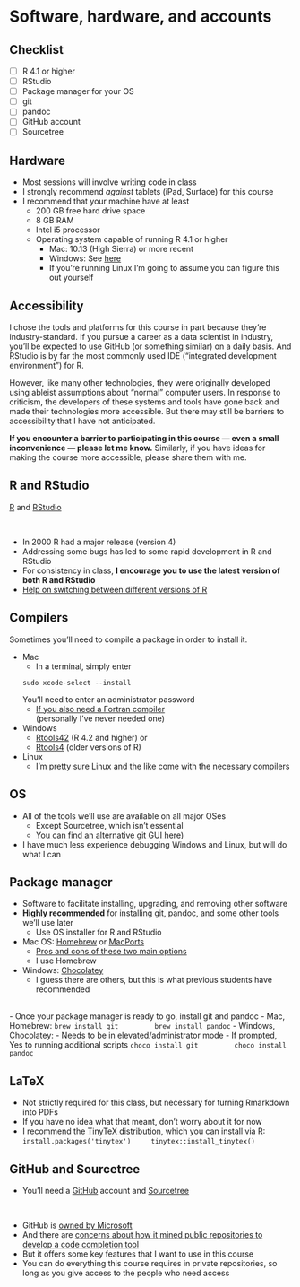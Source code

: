 # Software, hardware, and accounts 

## Checklist

- [ ] R 4.1 or higher
- [ ] RStudio
- [ ] Package manager for your OS
- [ ] git
- [ ] pandoc
- [ ] GitHub account
- [ ] Sourcetree


## Hardware 

- Most sessions will involve writing code in class
- I strongly recommend *against* tablets (iPad, Surface) for this course
- I recommend that your machine have at least
    - 200 GB free hard drive space
    - 8 GB RAM
    - Intel i5 processor
    - Operating system capable of running R 4.1 or higher
        - Mac: 10.13 (High Sierra) or more recent
        - Windows: See [here](https://cran.r-project.org/bin/windows/base/rw-FAQ.html#Does-R-run-under-Windows-Vista_003f)
        - If you're running Linux I'm going to assume you can figure this out yourself
        

## Accessibility ##

I chose the tools and platforms for this course in part because they're industry-standard.  If you pursue a career as a data scientist in industry, you'll be expected to use GitHub (or something similar) on a daily basis.  And RStudio is by far the most commonly used IDE ("integrated development environment") for R. 

However, like many other technologies, they were originally developed using ableist assumptions about "normal" computer users.  In response to criticism, the developers of these systems and tools have gone back and made their technologies more accessible.  But there may still be barriers to accessibility that I have not anticipated.  

**If you encounter a barrier to participating in this course — even a small inconvenience — please let me know.**  Similarly, if you have ideas for making the course more accessible, please share them with me.  


## R and RStudio

[R](https://cran.r-project.org/) and [RStudio](https://rstudio.com/products/rstudio/download/)

</br>

- In 2000 R had a major release (version 4)
- Addressing some bugs has led to some rapid development in R and RStudio
- For consistency in class, **I encourage you to use the latest version of both R and RStudio**
- [Help on switching between different versions of R](https://support.rstudio.com/hc/en-us/articles/200486138-Changing-R-versions-for-the-RStudio-Desktop-IDE)

## Compilers

Sometimes you'll need to compile a package in order to install it.  

- Mac
    - In a terminal, simply enter
    ```
    sudo xcode-select --install
    ```
    You'll need to enter an administrator password
    - [If you also need a Fortran compiler](https://mac.r-project.org/tools/) \
      (personally I've never needed one)
- Windows
    - [Rtools42](https://cran.r-project.org/bin/windows/Rtools/rtools42/rtools.html) (R 4.2 and higher) or
    - [Rtools4](https://cran.r-project.org/bin/windows/Rtools/rtools40.html) (older versions of R)
- Linux
    - I'm pretty sure Linux and the like come with the necessary compilers

## OS

- All of the tools we'll use are available on all major OSes
    - Except Sourcetree, which isn't essential
    - [You can find an alternative git GUI here](https://git-scm.com/download/gui/linux))
- I have much less experience debugging Windows and Linux, but will do what I can


## Package manager

- Software to facilitate installing, upgrading, and removing other software
- **Highly recommended** for installing git, pandoc, and some other tools we'll use later
	- Use OS installer for R and RStudio
- Mac OS: [Homebrew](https://brew.sh/) or [MacPorts](https://www.macports.org/install.php)
	- [Pros and cons of these two main options](https://apple.stackexchange.com/questions/32724/what-are-pros-and-cons-for-macports-fink-and-homebrew)
	- I use Homebrew
- Windows: [Chocolatey](https://chocolatey.org/install)
	- I guess there are others, but this is what previous students have recommended
	
</br>
- Once your package manager is ready to go, install git and pandoc
	- Mac, Homebrew: 
		```
		brew install git
		brew install pandoc
		```
	- Windows, Chocolatey: 
		- Needs to be in elevated/administrator mode
		- If prompted, Yes to running additional scripts
		```
		choco install git
		choco install pandoc
		```

## LaTeX

- Not strictly required for this class, but necessary for turning Rmarkdown into PDFs
- If you have no idea what that meant, don't worry about it for now
- I recommend the [TinyTeX distribution](https://yihui.org/tinytex/), which you can install via R: 
	```
	install.packages('tinytex')
	tinytex::install_tinytex()
	```


## GitHub and Sourcetree

- You'll need a [GitHub](https://github.com/) account and [Sourcetree](https://www.sourcetreeapp.com/)

</br>

- GitHub is [owned by Microsoft](https://www.cnbc.com/2020/11/29/microsofts-github-has-become-magnet-for-thorny-issues-like-riaa.html)
- And there are [concerns about how it mined public repositories to develop a code completion tool](https://www.theverge.com/2021/7/7/22561180/github-copilot-legal-copyright-fair-use-public-code)
- But it offers some key features that I want to use in this course
- You can do everything this course requires in private repositories, so long as you give access to the people who need access

